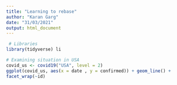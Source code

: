 ```yaml
---
title: "Learning to rebase"
author: "Karan Garg"
date: "31/03/2021"
output: html_document
---
```


```r
 # Libraries
library(tidyverse) li
```

```r
# Examining situation in USA
covid_us <- covid19("USA", level = 2)
ggplot(covid_us, aes(x = date , y = confirmed)) + geom_line() +
facet_wrap(~id)
```

